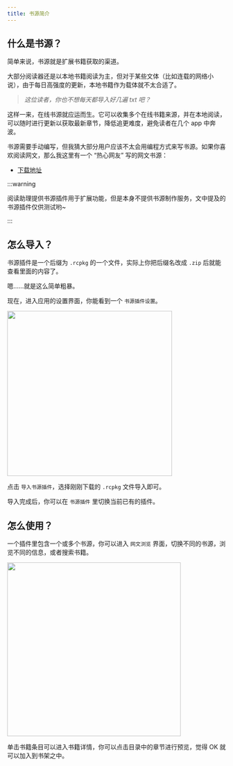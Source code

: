 ```yaml
---
title: 书源简介
---
```



## 什么是书源？

简单来说，书源就是扩展书籍获取的渠道。

大部分阅读器还是以本地书籍阅读为主，但对于某些文体（比如连载的网络小说），由于每日高强度的更新，本地书籍作为载体就不太合适了。

> *这位读者，你也不想每天都导入好几遍 txt 吧？*

这样一来，在线书源就应运而生。它可以收集多个在线书籍来源，并在本地阅读，可以随时进行更新以获取最新章节，降低追更难度，避免读者在几个 app 中奔波。

书源需要手动编写，但我猜大部分用户应该不太会用编程方式来写书源。如果你喜欢阅读网文，那么我这里有一个 “热心网友” 写的网文书源：

- [下载地址](https://github.com/Richasy/ReaderCopilot.Public/releases)

:::warning

阅读助理提供书源插件用于扩展功能，但是本身不提供书源制作服务，文中提及的书源插件仅供测试哟~

:::

## 怎么导入？

书源插件是一个后缀为 `.rcpkg` 的一个文件，实际上你把后缀名改成 `.zip` 后就能查看里面的内容了。

嗯……就是这么简单粗暴。

现在，进入应用的设置界面，你能看到一个 `书源插件设置`。

<img src={pluginSetting} width="380px" />

点击 `导入书源插件`，选择刚刚下载的 `.rcpkg` 文件导入即可。

导入完成后，你可以在 `书源插件` 里切换当前已有的插件。

## 怎么使用？

一个插件里包含一个或多个书源，你可以进入 `网文浏览` 界面，切换不同的书源，浏览不同的信息，或者搜索书籍。

<img src={explore} width="400px" />

单击书籍条目可以进入书籍详情，你可以点击目录中的章节进行预览，觉得 OK 就可以加入到书架之中。